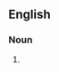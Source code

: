 {{also|Neogrammarians}}

==English==

===Noun===
{{head|en|noun plural form}}

# {{plural of|neogrammarian|lang=en}}